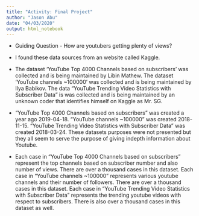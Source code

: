 ```yaml
---
title: "Activity: Final Project"
author: "Jason Abu"
date: "04/03/2020"
output: html_notebook
---
```




* Guiding Question - How are youtubers getting plenty of views?

* I found these data sources from an website called Kaggle.

* The dataset 'YouTube Top 4000 Channels based on subscribers' was collected and is being maintained by Libin Mathew. The dataset 'YouTube channels ~100000' was collected and is being maintained by Ilya Babikov. The data "YouTube Trending Video Statistics with Subscriber Data" is was collected and is being maintained by an unknown coder that identifies himself on Kaggle as Mr. SG.

* "YouTube Top 4000 Channels based on subscribers" was created a year ago 2019-04-18.
"YouTube channels ~100000" was created 2018-11-15. "YouTube Trending Video Statistics with Subscriber Data" was created 2018-03-24. These datasets purposes were not presented but they all seem to serve the purpose of giving indepth information about Youtube.

* Each case in "YouTube Top 4000 Channels based on subscribers" represent the top channels based on subscriber number and also number of views. There are over a thousand cases in this dataset. 
Each case in "YouTube channels ~100000" represents various youtube channels and their number of followers. There are over a thousand cases in this dataset.
Each case in "YouTube Trending Video Statistics with Subscriber Data" represents the trending youtube videos with respect to subscribers. There is also over a thousand cases in this dataset as well.